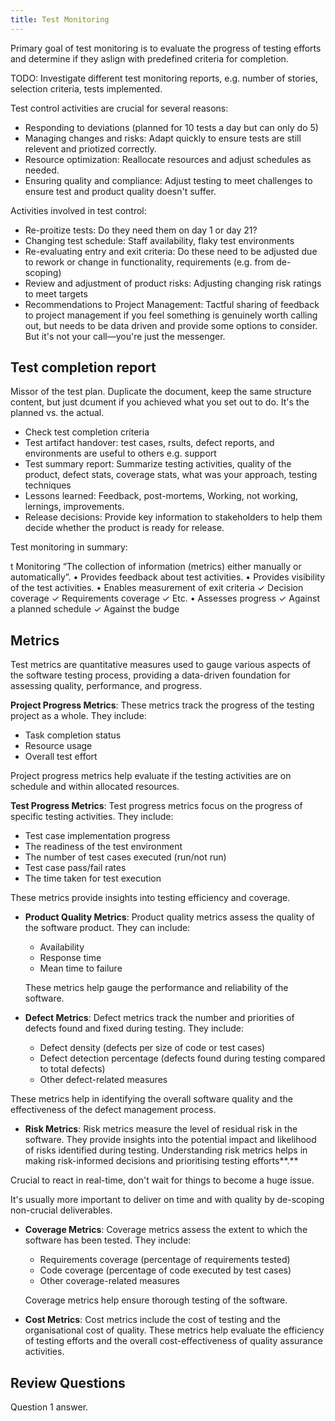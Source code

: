 ```yaml
---
title: Test Monitoring
---
```



Primary goal of test monitoring is to evaluate the progress of testing efforts and determine if they aslign with predefined criteria for completion.

TODO: Investigate different test monitoring reports, e.g. number of stories, selection criteria, tests implemented.

Test control activities are crucial for several reasons:

- Responding to deviations (planned for 10 tests a day but can only do 5)
- Managing changes and risks: Adapt quickly to ensure tests are still relevent and priotized correctly.
- Resource optimization: Reallocate resources and adjust schedules as needed.
- Ensuring quality and compliance: Adjust testing to meet challenges to ensure test and product quality doesn't suffer.

Activities involved in test control:
- Re-proitize tests: Do they need them on day 1 or day 21?
- Changing test schedule: Staff availability, flaky test environments
- Re-evaluating entry and exit criteria: Do these need to be adjusted due to rework or change in functionality, requirements (e.g. from de-scoping)
- Review and adjustment of product risks: Adjusting changing risk ratings to meet targets
- Recommendations to Project Management: Tactful sharing of feedback to project management if you feel something is genuinely worth calling out, but needs to be data driven and provide some options to consider. But it's not your call—you're just the messenger.

## Test completion report

Missor of the test plan. Duplicate the document, keep the same structure content, but just dcument if you achieved what you set out to do. It's the planned vs. the actual.

- Check test completion criteria
- Test artifact handover: test cases, rsults, defect reports, and environments are useful to others e.g. support
- Test summary report: Summarize testing activities, quality of the product, defect stats, coverage stats, what was your approach, testing techniques
- Lessons learned: Feedback, post-mortems, Working, not working, lernings, improvements.
- Release decisions: Provide key information to stakeholders to help them decide whether the product is ready for release.

Test monitoring in summary:

t Monitoring
“The collection of information (metrics) either manually or automatically”.
• Provides feedback about test activities.
• Provides visibility of the test activities.
• Enables measurement of exit criteria
✓ Decision coverage
✓ Requirements coverage
✓ Etc.
• Assesses progress
✓ Against a planned schedule
✓ Against the budge

## Metrics

Test metrics are quantitative measures used to gauge various aspects of the software testing process, providing a data-driven foundation for assessing quality, performance, and progress.

**Project Progress Metrics**: These metrics track the progress of the testing project as a whole. They include:

- Task completion status
- Resource usage
- Overall test effort

Project progress metrics help evaluate if the testing activities are on schedule and within allocated resources.

**Test Progress Metrics**: Test progress metrics focus on the progress of specific testing activities. They include:

- Test case implementation progress
- The readiness of the test environment
- The number of test cases executed (run/not run)
- Test case pass/fail rates
- The time taken for test execution

These metrics provide insights into testing efficiency and coverage.

- **Product Quality Metrics**: Product quality metrics assess the quality of the software product. They can include:

  - Availability
  - Response time
  - Mean time to failure

  These metrics help gauge the performance and reliability of the software.

- **Defect Metrics**: Defect metrics track the number and priorities of defects found and fixed during testing. They include:

  - Defect density (defects per size of code or test cases)
  - Defect detection percentage (defects found during testing compared to total defects)
  - Other defect-related measures

These metrics help in identifying the overall software quality and the effectiveness of the defect management process.

- **Risk Metrics**: Risk metrics measure the level of residual risk in the software. They provide insights into the potential impact and likelihood of risks identified during testing. Understanding risk metrics helps in making risk-informed decisions and prioritising testing efforts**.**

Crucial to react in real-time, don't wait for things to become a huge issue.

It's usually more important to deliver on time and with quality by de-scoping non-crucial deliverables.

- **Coverage Metrics**: Coverage metrics assess the extent to which the software has been tested. They include:

  - Requirements coverage (percentage of requirements tested)
  - Code coverage (percentage of code executed by test cases)
  - Other coverage-related measures

  Coverage metrics help ensure thorough testing of the software.

- **Cost Metrics**: Cost metrics include the cost of testing and the organisational cost of quality. These metrics help evaluate the efficiency of testing efforts and the overall cost-effectiveness of quality assurance activities.

## Review Questions

<FAQList title="FAQs">
  <FAQ title="Question 1?">
    Question 1 answer.
  </FAQ>
</FAQList>